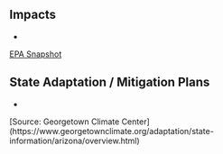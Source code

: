 ## Impacts

- 
    
[EPA Snapshot](https://19january2017snapshot.epa.gov/sites/production/files/2016-09/documents/climate-change-az.pdf)

## State Adaptation / Mitigation Plans

- 

[Source: Georgetown Climate Center] (https://www.georgetownclimate.org/adaptation/state-information/arizona/overview.html)